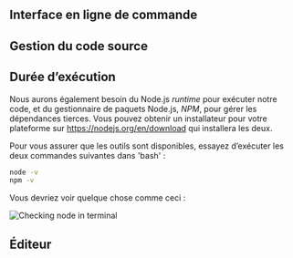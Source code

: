 
## Interface en ligne de commande

<CliSetup />

## Gestion du code source

<GitSetup />

## Durée d’exécution

Nous aurons également besoin du Node.js _runtime_ pour exécuter notre code, et du gestionnaire de paquets Node.js, _NPM_,
pour gérer les dépendances tierces. Vous pouvez obtenir un installateur pour votre plateforme sur https://nodejs.org/en/download
qui installera les deux.

Pour vous assurer que les outils sont disponibles, essayez d’exécuter les deux commandes suivantes dans 'bash' :

```bash
node -v
npm -v
```

Vous devriez voir quelque chose comme ceci :

![Checking node in terminal](node.webp)

## Éditeur

<VSCodeSetup />

